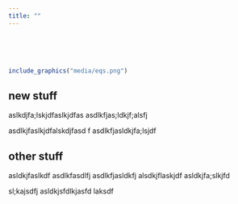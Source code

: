 ```yaml
---
title: ""
---
```

<br>
<br>
<br>
```r
include_graphics("media/eqs.png")
```
<!--z

library(knitr)
rmarkdown::render_site()# build website

# rmarkdown::render_site("index.Rmd")# build webpage
  q(save="no")  

-->

## new stuff

aslkdjfa;lskjdfaslkjdfas
asdlkfjas;ldkjf;alsfj

asdlkjfaslkjdfalskdjfasd
f
asdlkfjasldkjfa;lsjdf


<p style="page-break-after:always;"> </p>

## other stuff

asldkjfaslkdf
asdlkfasdlfj
asdlkfjasldkfj
alsdkjflaskjdf
asldkjfa;slkjfd

sl;kajsdfj
asldkjsfdlkjasfd 
laksdf